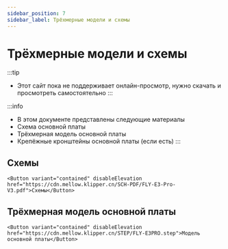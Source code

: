 ```yaml
---
sidebar_position: 7
sidebar_label: Трёхмерные модели и схемы
---
```





# Трёхмерные модели и схемы


:::tip
* Этот сайт пока не поддерживает онлайн-просмотр, нужно скачать и просмотреть самостоятельно
:::

:::info
* В этом документе представлены следующие материалы
* Схема основной платы
* Трёхмерная модель основной платы
* Крепёжные кронштейны основной платы (если есть)
:::

## Схемы

    <Button variant="contained" disableElevation href="https://cdn.mellow.klipper.cn/SCH-PDF/FLY-E3-Pro-V3.pdf">Схемы</Button>


## Трёхмерная модель основной платы

    <Button variant="contained" disableElevation href="https://cdn.mellow.klipper.cn/STEP/FLY-E3PRO.step">Модель основной платы</Button>